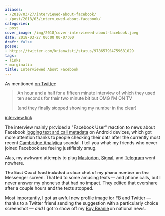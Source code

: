```yaml
---
aliases:
- /2018/03/27/interviewed-about-facebook/
- /post/2018/03/interviewed-about-facebook/
categories:
- post
cover_image: /img/2018/cover-interviewed-about-facebook.jpeg
date: 2018-03-27 00:00:00-07:00
draft: false
posse:
- https://twitter.com/brianwisti/status/978657904759681029
tags:
- links
- marginalia
title: Interviewed About Facebook
---
```


As mentioned [on Twitter](https://twitter.com/brianwisti/status/978439728226738176):

> An hour and a half for a fifteen minute interview of which they used ten seconds for their two minute bit
> but OMG I'M ON TV
>
> (and they finally stopped showing my number in the clear)

[interview link](https://www.nbcnews.com/nightly-news/video/ftc-launches-investigation-into-facebook-amid-new-allegations-of-data-collection-1195406915688)

<!--more-->

The interview mainly provided a "Facebook User" reaction to news about Facebook [logging text and call
metadata][] on Android devices, which got more attention thanks to people checking their data after the
currently most recent [Cambridge Analytica][] scandal. I tell you what: my friends who never joined Facebook
are feeling justifiably smug.

[logging text and call metadata]: https://www.theguardian.com/technology/2018/mar/25/facebook-logs-texts-and-calls-users-find-as-they-delete-accounts-cambridge-analytica
[Cambridge Analytica]: https://www.engadget.com/2018/03/19/facebook-and-cambridge-analytica-nightmare/

Alas, my awkward attempts to plug [Mastodon][], [Signal][], and [Telegram][] went nowhere.

[Mastodon]: https://joinmastodon.org/
[Signal]: https://www.signal.org/
[Telegram]: https://telegram.org/

The East Coast feed included a clear shot of my phone number on the Messenger screen. That led
to some amusing texts — and phone calls, but I never answer my phone so that had no impact. They
edited that overshare after a couple hours and the texts stopped.

Most importantly, I got an awful new profile image for FB and Twitter — thanks to a Twitter friend sending the
suggestion with a particularly choice screenshot —  *and* I got to show off my [Boy Beanie][] on national
news.

[Boy Beanie]: /post/2018/03/my-replacement-boy-beanie